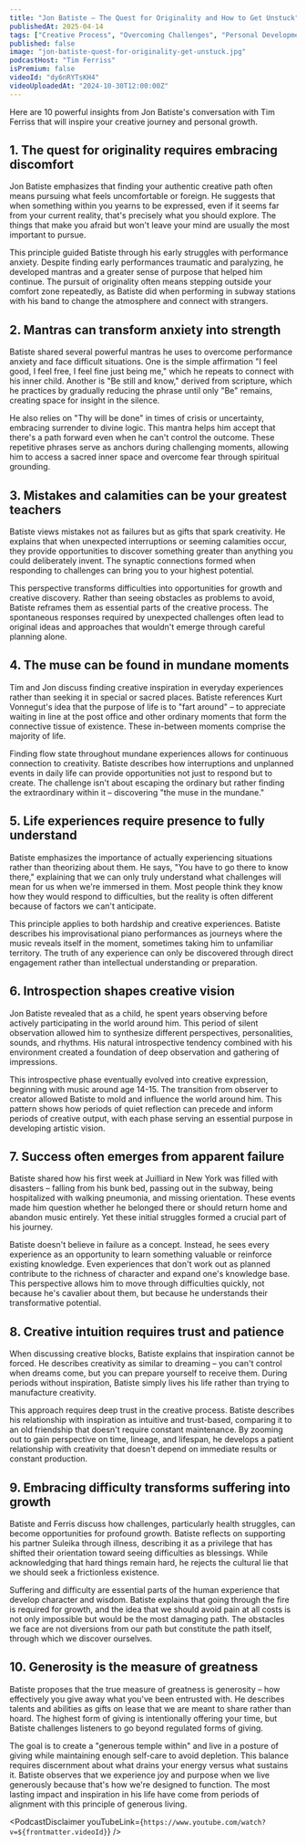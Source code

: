```yaml
---
title: "Jon Batiste — The Quest for Originality and How to Get Unstuck"
publishedAt: 2025-04-14
tags: ["Creative Process", "Overcoming Challenges", "Personal Development"]
published: false
image: "jon-batiste-quest-for-originality-get-unstuck.jpg"
podcastHost: "Tim Ferriss"
isPremium: false
videoId: "dy6nRYTsKH4"
videoUploadedAt: "2024-10-30T12:00:00Z"
---
```



<PodcastSummaryPageLayout frontmatter={frontmatter}>

Here are 10 powerful insights from Jon Batiste's conversation with Tim Ferriss that will inspire your creative journey and personal growth.

## 1. The quest for originality requires embracing discomfort

Jon Batiste emphasizes that finding your authentic creative path often means pursuing what feels uncomfortable or foreign. He suggests that when something within you yearns to be expressed, even if it seems far from your current reality, that's precisely what you should explore. The things that make you afraid but won't leave your mind are usually the most important to pursue.

This principle guided Batiste through his early struggles with performance anxiety. Despite finding early performances traumatic and paralyzing, he developed mantras and a greater sense of purpose that helped him continue. The pursuit of originality often means stepping outside your comfort zone repeatedly, as Batiste did when performing in subway stations with his band to change the atmosphere and connect with strangers.

## 2. Mantras can transform anxiety into strength

Batiste shared several powerful mantras he uses to overcome performance anxiety and face difficult situations. One is the simple affirmation "I feel good, I feel free, I feel fine just being me," which he repeats to connect with his inner child. Another is "Be still and know," derived from scripture, which he practices by gradually reducing the phrase until only "Be" remains, creating space for insight in the silence.

He also relies on "Thy will be done" in times of crisis or uncertainty, embracing surrender to divine logic. This mantra helps him accept that there's a path forward even when he can't control the outcome. These repetitive phrases serve as anchors during challenging moments, allowing him to access a sacred inner space and overcome fear through spiritual grounding.

## 3. Mistakes and calamities can be your greatest teachers

Batiste views mistakes not as failures but as gifts that spark creativity. He explains that when unexpected interruptions or seeming calamities occur, they provide opportunities to discover something greater than anything you could deliberately invent. The synaptic connections formed when responding to challenges can bring you to your highest potential.

This perspective transforms difficulties into opportunities for growth and creative discovery. Rather than seeing obstacles as problems to avoid, Batiste reframes them as essential parts of the creative process. The spontaneous responses required by unexpected challenges often lead to original ideas and approaches that wouldn't emerge through careful planning alone.

## 4. The muse can be found in mundane moments

Tim and Jon discuss finding creative inspiration in everyday experiences rather than seeking it in special or sacred places. Batiste references Kurt Vonnegut's idea that the purpose of life is to "fart around" – to appreciate waiting in line at the post office and other ordinary moments that form the connective tissue of existence. These in-between moments comprise the majority of life.

Finding flow state throughout mundane experiences allows for continuous connection to creativity. Batiste describes how interruptions and unplanned events in daily life can provide opportunities not just to respond but to create. The challenge isn't about escaping the ordinary but rather finding the extraordinary within it – discovering "the muse in the mundane."

## 5. Life experiences require presence to fully understand

Batiste emphasizes the importance of actually experiencing situations rather than theorizing about them. He says, "You have to go there to know there," explaining that we can only truly understand what challenges will mean for us when we're immersed in them. Most people think they know how they would respond to difficulties, but the reality is often different because of factors we can't anticipate.

This principle applies to both hardship and creative experiences. Batiste describes his improvisational piano performances as journeys where the music reveals itself in the moment, sometimes taking him to unfamiliar territory. The truth of any experience can only be discovered through direct engagement rather than intellectual understanding or preparation.

## 6. Introspection shapes creative vision

Jon Batiste revealed that as a child, he spent years observing before actively participating in the world around him. This period of silent observation allowed him to synthesize different perspectives, personalities, sounds, and rhythms. His natural introspective tendency combined with his environment created a foundation of deep observation and gathering of impressions.

This introspective phase eventually evolved into creative expression, beginning with music around age 14-15. The transition from observer to creator allowed Batiste to mold and influence the world around him. This pattern shows how periods of quiet reflection can precede and inform periods of creative output, with each phase serving an essential purpose in developing artistic vision.

## 7. Success often emerges from apparent failure

Batiste shared how his first week at Juilliard in New York was filled with disasters – falling from his bunk bed, passing out in the subway, being hospitalized with walking pneumonia, and missing orientation. These events made him question whether he belonged there or should return home and abandon music entirely. Yet these initial struggles formed a crucial part of his journey.

Batiste doesn't believe in failure as a concept. Instead, he sees every experience as an opportunity to learn something valuable or reinforce existing knowledge. Even experiences that don't work out as planned contribute to the richness of character and expand one's knowledge base. This perspective allows him to move through difficulties quickly, not because he's cavalier about them, but because he understands their transformative potential.

## 8. Creative intuition requires trust and patience

When discussing creative blocks, Batiste explains that inspiration cannot be forced. He describes creativity as similar to dreaming – you can't control when dreams come, but you can prepare yourself to receive them. During periods without inspiration, Batiste simply lives his life rather than trying to manufacture creativity.

This approach requires deep trust in the creative process. Batiste describes his relationship with inspiration as intuitive and trust-based, comparing it to an old friendship that doesn't require constant maintenance. By zooming out to gain perspective on time, lineage, and lifespan, he develops a patient relationship with creativity that doesn't depend on immediate results or constant production.

## 9. Embracing difficulty transforms suffering into growth

Batiste and Ferris discuss how challenges, particularly health struggles, can become opportunities for profound growth. Batiste reflects on supporting his partner Suleika through illness, describing it as a privilege that has shifted their orientation toward seeing difficulties as blessings. While acknowledging that hard things remain hard, he rejects the cultural lie that we should seek a frictionless existence.

Suffering and difficulty are essential parts of the human experience that develop character and wisdom. Batiste explains that going through the fire is required for growth, and the idea that we should avoid pain at all costs is not only impossible but would be the most damaging path. The obstacles we face are not diversions from our path but constitute the path itself, through which we discover ourselves.

## 10. Generosity is the measure of greatness

Batiste proposes that the true measure of greatness is generosity – how effectively you give away what you've been entrusted with. He describes talents and abilities as gifts on lease that we are meant to share rather than hoard. The highest form of giving is intentionally offering your time, but Batiste challenges listeners to go beyond regulated forms of giving.

The goal is to create a "generous temple within" and live in a posture of giving while maintaining enough self-care to avoid depletion. This balance requires discernment about what drains your energy versus what sustains it. Batiste observes that we experience joy and purpose when we live generously because that's how we're designed to function. The most lasting impact and inspiration in his life have come from periods of alignment with this principle of generous living.

<PodcastDisclaimer
  youTubeLink={`https://www.youtube.com/watch?v=${frontmatter.videoId}`}
/>

</PodcastSummaryPageLayout>
